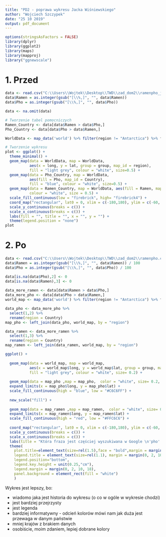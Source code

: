 ```yaml
---
title: "PD2 - poprawa wykresu Jacka Wiśniewskiego"
author: "Wojciech Szczypek"
date: "25 10 2019"
output: pdf_document
---
```


```r
options(stringsAsFactors = FALSE)
library(dplyr)
library(ggplot2)
library(maps)
library(mapproj)
library("ggnewscale")
```

# 1. Przed

```r
data <- read.csv("C:\\Users\\Wojtek\\Desktop\\TWD\\zad_dom2\\ramenpho_jacek.csv", col.names = c("Country", "Pho", "Ramen"), skip = 2)
data$Ramen = as.integer(gsub("[\\%,]", "", data$Ramen))
data$Pho = as.integer(gsub("[\\%,]", "", data$Pho))

data <- na.omit(data)

# Tworzenie tabel pomocniczych
Ramen_Country <- data[data$Ramen > data$Pho,]
Pho_Country <- data[data$Pho > data$Ramen,]

WorldData <- map_data('world') %>% filter(region != "Antarctica") %>% fortify

# Tworzenie wykresu
plot <- ggplot() +
  theme_minimal() +
  geom_map(data = WorldData, map = WorldData,
           aes(x = long, y = lat, group = group, map_id = region),
           fill = "light grey", colour = "white", size=0.5) +
  geom_map(data = Pho_Country, map = WorldData,
           aes(fill = Pho, map_id = Country),
           fill = "blue", colour = "white", size=0.5) +
  geom_map(data = Ramen_Country, map = WorldData, aes(fill = Ramen, map_id = Country),
           colour = "white", size = 0.5) +
  scale_fill_continuous(low = "firebrick", high= "firebrick4") +
  coord_map("rectangular", lat0 = 0, xlim = c(-180,180), ylim = c(-60, 90)) +
  scale_y_continuous(breaks = c()) +
  scale_x_continuous(breaks = c()) +
  labs(fill = "", title = "", x = "", y = "") +
  theme(legend.position = "none")
plot

```

# 2. Po
```r
data <- read.csv("C:\\Users\\Wojtek\\Desktop\\TWD\\zad_dom2\\ramenpho.csv", col.names = c("Country", "Pho", "Ramen"), skip = 2)
data$Ramen = as.integer(gsub("[\\%,]", "", data$Ramen)) / 100
data$Pho = as.integer(gsub("[\\%,]", "", data$Pho)) / 100

data[is.na(data$Pho),2] <- 0
data[is.na(data$Ramen),3] <- 0
  
data_more_ramen <- data[data$Ramen > data$Pho,]
data_more_pho <- data[data$Pho > data$Ramen,]
world_map <- map_data('world') %>% filter(region != "Antarctica") %>% fortify

data_pho <- data_more_pho %>%
  select(1,2) %>%
  rename(region = Country)
map_pho <- left_join(data_pho, world_map, by = "region")

data_ramen <- data_more_ramen %>%
  select(1,3) %>%
  rename(region = Country)
map_ramen <- left_join(data_ramen, world_map, by = "region")

ggplot() +
  
  geom_map(data = world_map, map = world_map,
           aes(x = world_map$long, y = world_map$lat, group = group, map_id = region),
           fill = "light grey", colour = "white", size= 0.2) +
  
  geom_map(data = map_pho ,map = map_pho,  color = "white", size= 0.2, aes(map_id = region, fill = Pho))+
  expand_limits(x = map_pho$long, y = map_pho$lat) +
  scale_fill_continuous(high = "blue", low = "#C6C6FF") +
  
  new_scale("fill") +
  
  geom_map(data = map_ramen ,map = map_ramen,  color = "white", size= 0.2, aes(map_id = region, fill = Ramen))+
  expand_limits(x = map_ramen$long, y = map_ramen$lat) +
  scale_fill_continuous(high = "red", low = "#FFC6C6") + 
  
  coord_map("rectangular", lat0 = 0, xlim = c(-180,180), ylim = c(-60, 90)) +
  scale_y_continuous(breaks = c()) +
  scale_x_continuous(breaks = c()) +
  labs(title = "Która fraza jest częściej wyszukiwana w Google \n'pho' czy 'ramen'?", x = "", y = "", subtitle = "") +
  theme(
    plot.title=element_text(size=rel(1.5),face = "bold",margin = margin(10, 0, 5, 0), hjust = 0.5),
    legend.title = element_text(size=rel(1.1), margin = margin(0, 2, 10, 0)),
    legend.position="bottom",
    legend.key.height = unit(0.25,"cm"),
    legend.margin = margin(0, 2, 10, 18),
    panel.background = element_rect(fill = "white")
    )
```

Wykres jest lepszy, bo:

- wiadomo jaka jest historia do wykresu (o co w ogóle w wykresie chodzi)
- jest bardziej przejrzysty
- jest legenda
- bardziej informatywny - odcień kolorów mówi nam jak duża jest przewaga w danym państwie
- mniej krajów z brakiem danych
- osobiście, moim zdaniem, lepiej dobrane kolory

